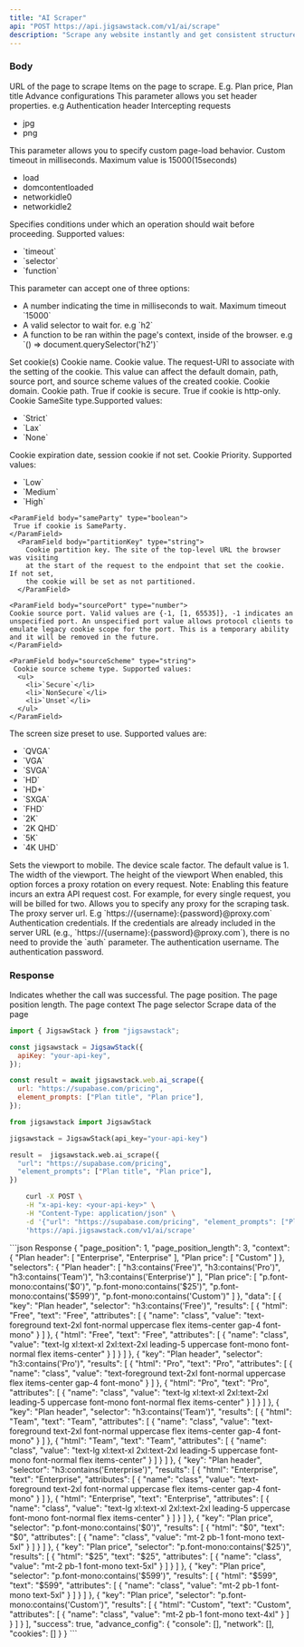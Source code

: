 ```yaml
---
title: "AI Scraper"
api: "POST https://api.jigsawstack.com/v1/ai/scrape"
description: "Scrape any website instantly and get consistent structured data in seconds without writing any css selector code"
---
```


### Body

<ParamField body="url" type="string" required>
  URL of the page to scrape
</ParamField>

<ParamField body="element_prompts" type="array<string>" required>
  Items on the page to scrape. E.g. Plan price, Plan title
</ParamField>

<ParamField body="advance_config" type="object">
  Advance configurations
  <Expandable title="property" defaultOpen="true">
    <ParamField body="console" type="boolean"></ParamField>
    <ParamField body="network" type="boolean"></ParamField>
    <ParamField body="cookies" type="boolean"></ParamField>
  </Expandable>
</ParamField>

<ParamField body="http_headers" type="object">
  This parameter allows you set header properties. e.g Authentication header
</ParamField>

<ParamField body="reject_request_pattern" type="array<string>">
  Intercepting requests
  <ul>
    <li>jpg</li>
    <li>png</li>
  </ul>
</ParamField>

<ParamField body="goto_options" type="object">
  This parameter allows you to specify custom page-load behavior.
  <Expandable title="property" defaultOpen="true">
    <ParamField body="timeout" type="number" default="15000">
      Custom timeout in milliseconds. Maximum value is 15000(15seconds)
    </ParamField>
    <ParamField body="wait_until" type="string" default="load">
      <ul>
        <li>load</li>
        <li>domcontentloaded</li>
        <li>networkidle0</li>
        <li>networkidle2</li>
      </ul>
    </ParamField>
  </Expandable>
</ParamField>

<ParamField body="wait_for" type="object">
  Specifies conditions under which an operation should wait before proceeding.
  <Expandable title="property" defaultOpen="true">
    <ParamField body="mode" type="string">
      Supported values:
      <ul>
        <li>`timeout`</li>
        <li>`selector`</li>
        <li>`function`</li>
      </ul>
    </ParamField>
    <ParamField body="value" type="string|number">
      This parameter can accept one of three options:
      <ul>
        <li>
          A number indicating the time in milliseconds to wait. Maximum timeout
          `15000`
        </li>
        <li>A valid selector to wait for. e.g `h2`</li>
        <li>
          A function to be ran within the page's context, inside of the browser.
          e.g `() => document.querySelector('h2')`
        </li>
      </ul>
    </ParamField>
  </Expandable>
</ParamField>

<ParamField body="cookies" type="array<CookieParameter>">
  Set cookie(s)
    <Expandable title="CookieParameter" defaultOpen="true">
    <ParamField body="name" type="string" required>
     Cookie name.
    </ParamField>
    <ParamField body="value" type="string" required>
     Cookie value.
    </ParamField>
    <ParamField body="url" type="string">
     The request-URI to associate with the setting of the cookie. This value can affect the default domain, path, source port, and source scheme values of the created cookie.
    </ParamField>
    <ParamField body="domain" type="string">
     Cookie domain.
    </ParamField>
    <ParamField body="path" type="string">
     Cookie path.
    </ParamField>
     <ParamField body="secure" type="boolean">
      True if cookie is secure.
    </ParamField>
    <ParamField body="httpOnly" type="boolean">
      True if cookie is http-only.
    </ParamField>
     <ParamField body="sameSite" type="string">
     Cookie SameSite type.Supported values:
      <ul>
        <li>`Strict`</li>
        <li>`Lax`</li>
        <li>`None`</li>
      </ul>
    </ParamField>
     <ParamField body="expires" type="number">
    Cookie expiration date, session cookie if not set.
    </ParamField>
    <ParamField body="priority" type="string">
       Cookie Priority. Supported values:
     <ul>
        <li>`Low`</li>
        <li>`Medium`</li>
        <li>`High`</li>
      </ul>
    </ParamField>

    <ParamField body="sameParty" type="boolean">
     True if cookie is SameParty.
    </ParamField>
      <ParamField body="partitionKey" type="string">
        Cookie partition key. The site of the top-level URL the browser was visiting
        at the start of the request to the endpoint that set the cookie. If not set,
        the cookie will be set as not partitioned.
      </ParamField>

    <ParamField body="sourcePort" type="number">
    Cookie source port. Valid values are {-1, [1, 65535]}, -1 indicates an unspecified port. An unspecified port value allows protocol clients to emulate legacy cookie scope for the port. This is a temporary ability and it will be removed in the future.
    </ParamField>

    <ParamField body="sourceScheme" type="string">
     Cookie source scheme type. Supported values:
      <ul>
        <li>`Secure`</li>
        <li>`NonSecure`</li>
        <li>`Unset`</li>
      </ul>
    </ParamField>

  </Expandable>

</ParamField>

<ParamField body="size_preset" type="string">
  The screen size preset to use. Supported values are:
  <ul>
    <li>`QVGA`</li>
    <li>`VGA`</li>
    <li>`SVGA`</li>
    <li>`HD`</li>
    <li>`HD+`</li>
    <li>`SXGA`</li>
    <li>`FHD`</li>
    <li>`2K`</li>
    <li>`2K QHD`</li>
    <li>`5K`</li>
    <li>`4K UHD`</li>
  </ul>
</ParamField>

<ParamField body="is_mobile" type="boolean">
  Sets the viewport to mobile.
</ParamField>

<ParamField body="scale" type="number" initialValue="1" default="1">
  The device scale factor. The default value is 1.
</ParamField>

<ParamField body="width" type="number" default="1920">
  The width of the viewport.
</ParamField>

<ParamField body="height" type="number" default="1080">
  The height of the viewport
</ParamField>

<ParamField body="force_rotate_proxy" type="boolean">
  When enabled, this option forces a proxy rotation on every request. Note:
  Enabling this feature incurs an extra API request cost. For example, for every
  single request, you will be billed for two.
</ParamField>

<ParamField body="byo_proxy" type="object">
  Allows you to specify any proxy for the scraping task.
  <Expandable title="property" defaultOpen="true">
    <ParamField body="server" type="string">
      The proxy server url. E.g `https://{username}:{password}@proxy.com`
    </ParamField>
    <ParamField body="auth" type="object">
      Authentication credentials. If the credentials are already included in the
      server URL (e.g., `https://{username}:{password}@proxy.com`), there is no
      need to provide the `auth` parameter.
      <Expandable title="credentials" defaultOpen="true">
        <ParamField body="username" type="string">
          The authentication username.
        </ParamField>
        <ParamField body="password" type="string">
          The authentication password.
        </ParamField>
      </Expandable>
    </ParamField>
  </Expandable>
</ParamField>

<Snippet file="header.mdx" />

### Response

<ResponseField name="success" type="boolean">
  Indicates whether the call was successful.
</ResponseField>

<ResponseField name="page_position" type="number">
  The page position.
</ResponseField>

<ResponseField name="page_position_length" type="number">
  The page position length.
</ResponseField>

<ResponseField name="context" type="record<string, array<string>>">
  The page context
</ResponseField>

<ResponseField name="selectors" type="record<string, array<string>>">
  The page selector
</ResponseField>

<ResponseField name="data" type="array<object>">
  Scrape data of the page
</ResponseField>

<RequestExample>

```javascript JavaScript
import { JigsawStack } from "jigsawstack";

const jigsawstack = JigsawStack({
  apiKey: "your-api-key",
});

const result = await jigsawstack.web.ai_scrape({
  url: "https://supabase.com/pricing",
  element_prompts: ["Plan title", "Plan price"],
});
```

```python Python
from jigsawstack import JigsawStack

jigsawstack = JigsawStack(api_key="your-api-key")

result =  jigsawstack.web.ai_scrape({
  "url": "https://supabase.com/pricing",
  "element_prompts": ["Plan title", "Plan price"],
})
```

```bash cURL
    curl -X POST \
    -H "x-api-key: <your-api-key>" \
    -H "Content-Type: application/json" \
    -d '{"url": "https://supabase.com/pricing", "element_prompts": ["Plan header", "Plan price"]}' \
    'https://api.jigsawstack.com/v1/ai/scrape'
```

</RequestExample>

<ResponseExample>
```json Response
{
    "page_position": 1,
    "page_position_length": 3,
    "context": {
        "Plan header": [
            "Enterprise",
            "Enterprise"
        ],
        "Plan price": [
            "Custom"
        ]
    },
    "selectors": {
        "Plan header": [
            "h3:contains('Free')",
            "h3:contains('Pro')",
            "h3:contains('Team')",
            "h3:contains('Enterprise')"
        ],
        "Plan price": [
            "p.font-mono:contains('$0')",
            "p.font-mono:contains('$25')",
            "p.font-mono:contains('$599')",
            "p.font-mono:contains('Custom')"
        ]
    },
    "data": [
        {
            "key": "Plan header",
            "selector": "h3:contains('Free')",
            "results": [
                {
                    "html": "Free",
                    "text": "Free",
                    "attributes": [
                        {
                            "name": "class",
                            "value": "text-foreground text-2xl font-normal uppercase flex items-center gap-4 font-mono"
                        }
                    ]
                },
                {
                    "html": "Free",
                    "text": "Free",
                    "attributes": [
                        {
                            "name": "class",
                            "value": "text-lg xl:text-xl 2xl:text-2xl leading-5 uppercase font-mono font-normal flex items-center"
                        }
                    ]
                }
            ]
        },
        {
            "key": "Plan header",
            "selector": "h3:contains('Pro')",
            "results": [
                {
                    "html": "Pro",
                    "text": "Pro",
                    "attributes": [
                        {
                            "name": "class",
                            "value": "text-foreground text-2xl font-normal uppercase flex items-center gap-4 font-mono"
                        }
                    ]
                },
                {
                    "html": "Pro",
                    "text": "Pro",
                    "attributes": [
                        {
                            "name": "class",
                            "value": "text-lg xl:text-xl 2xl:text-2xl leading-5 uppercase font-mono font-normal flex items-center"
                        }
                    ]
                }
            ]
        },
        {
            "key": "Plan header",
            "selector": "h3:contains('Team')",
            "results": [
                {
                    "html": "Team",
                    "text": "Team",
                    "attributes": [
                        {
                            "name": "class",
                            "value": "text-foreground text-2xl font-normal uppercase flex items-center gap-4 font-mono"
                        }
                    ]
                },
                {
                    "html": "Team",
                    "text": "Team",
                    "attributes": [
                        {
                            "name": "class",
                            "value": "text-lg xl:text-xl 2xl:text-2xl leading-5 uppercase font-mono font-normal flex items-center"
                        }
                    ]
                }
            ]
        },
        {
            "key": "Plan header",
            "selector": "h3:contains('Enterprise')",
            "results": [
                {
                    "html": "Enterprise",
                    "text": "Enterprise",
                    "attributes": [
                        {
                            "name": "class",
                            "value": "text-foreground text-2xl font-normal uppercase flex items-center gap-4 font-mono"
                        }
                    ]
                },
                {
                    "html": "Enterprise",
                    "text": "Enterprise",
                    "attributes": [
                        {
                            "name": "class",
                            "value": "text-lg xl:text-xl 2xl:text-2xl leading-5 uppercase font-mono font-normal flex items-center"
                        }
                    ]
                }
            ]
        },
        {
            "key": "Plan price",
            "selector": "p.font-mono:contains('$0')",
            "results": [
                {
                    "html": "$0",
                    "text": "$0",
                    "attributes": [
                        {
                            "name": "class",
                            "value": "mt-2 pb-1 font-mono text-5xl"
                        }
                    ]
                }
            ]
        },
        {
            "key": "Plan price",
            "selector": "p.font-mono:contains('$25')",
            "results": [
                {
                    "html": "$25",
                    "text": "$25",
                    "attributes": [
                        {
                            "name": "class",
                            "value": "mt-2 pb-1 font-mono text-5xl"
                        }
                    ]
                }
            ]
        },
        {
            "key": "Plan price",
            "selector": "p.font-mono:contains('$599')",
            "results": [
                {
                    "html": "$599",
                    "text": "$599",
                    "attributes": [
                        {
                            "name": "class",
                            "value": "mt-2 pb-1 font-mono text-5xl"
                        }
                    ]
                }
            ]
        },
        {
            "key": "Plan price",
            "selector": "p.font-mono:contains('Custom')",
            "results": [
                {
                    "html": "Custom",
                    "text": "Custom",
                    "attributes": [
                        {
                            "name": "class",
                            "value": "mt-2 pb-1 font-mono text-4xl"
                        }
                    ]
                }
            ]
        }
    ],
    "success": true,
    "advance_config": {
        "console": [],
        "network": [],
        "cookies": []
    }
}
```
</ResponseExample>

